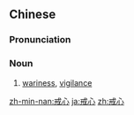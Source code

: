 ==Chinese==
{{zh-forms}}

===Pronunciation===
{{zh-pron
|m=jièxīn
|c=gaai3 sam1
|mn=kài-sim
|cat=n
}}

===Noun===
{{zh-noun}}

# [[wariness]], [[vigilance]]

[[zh-min-nan:戒心]]
[[ja:戒心]]
[[zh:戒心]]